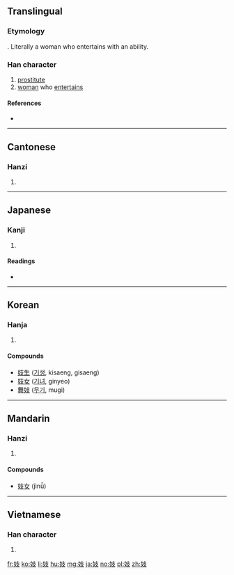 ==Translingual==

===Etymology===
{{Han compound|女|技}}. Literally a woman who entertains with an ability.

===Han character===
{{Han char|rn=38|rad=女|as=04|sn=7|four=4444<sub>7</sub>|canj=女十水 (VJE)|ids=⿰[[女]][[支]]}}

# [[prostitute]]
# [[woman]] who [[entertain]]s

====References====
* {{Han ref|kx=0256.170|dkj=06083|dj=0520.150|hdz=21029.170|uh=5993|ud=22931|bh=A7B2|bd=42930}}

----

==Cantonese==

===Hanzi===
{{yue-hanzi|jyut=gei6|y=gei6}}

# {{defn|lang=yue|sort=女04}}

----

==Japanese==

===Kanji===
{{ja-kanji|grade=|rs=女04}}

# {{defn|lang=ja|sort=女04}}

====Readings====
* {{ja-readings|goon=[[ぎ]] (gi)|kanon=[[き]] (ki)|kun=[[わざおぎ]] (wazaogi)}}

----

==Korean==

===Hanja===
{{ko-hanja|hangeul=기|rv=gi|mr=ki}}

# {{defn|lang=ko|sort=女04}}

====Compounds====
* [[妓生]] ([[기생]], kisaeng, gisaeng)
* [[妓女]] ([[기녀]], ginyeo)
* [[舞妓]] ([[무기]], mugi)

----

==Mandarin==

===Hanzi===
{{cmn-hanzi|pin=[[jì]] ([[ji4]])|wg=chi<sup>4</sup>}}

# {{defn|lang=cmn|sort=女04}}

====Compounds====
* [[妓女]] (jìnǚ)

----

==Vietnamese==

===Han character===
{{vi-hantu|[[kĩ]], [[đĩ]], [[kỹ]]|rs=女04}}

# {{defn|lang=vi}}

[[fr:妓]]
[[ko:妓]]
[[li:妓]]
[[hu:妓]]
[[mg:妓]]
[[ja:妓]]
[[no:妓]]
[[pl:妓]]
[[zh:妓]]